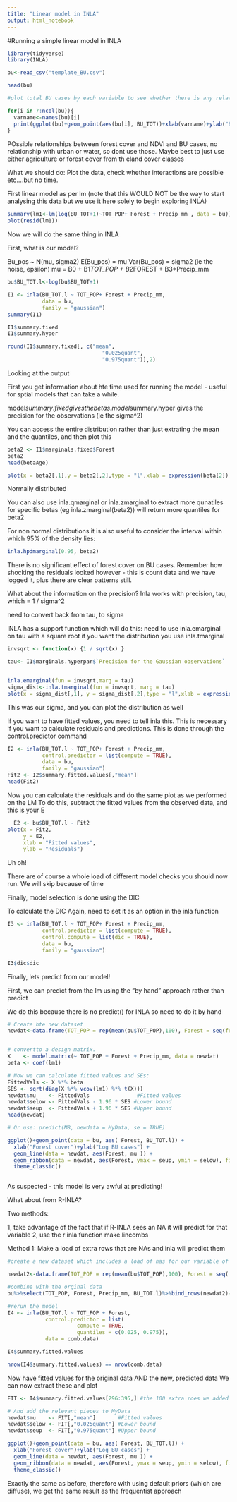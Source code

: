 ```yaml
---
title: "Linear model in INLA"
output: html_notebook
---
```


#Running a simple linear model in INLA

```r
library(tidyverse)
library(INLA)

bu<-read_csv("template_BU.csv")

head(bu)

#plot total BU cases by each variable to see whether there is any relationsip

for(i in 7:ncol(bu)){
  varname<-names(bu)[i]
  print(ggplot(bu)+geom_point(aes(bu[i], BU_TOT))+xlab(varname)+ylab("BU cases")+theme_classic())
}
```

POssible relationships between forest cover and NDVI and BU cases, no relationship with urban or water, so dont use those. Maybe best to just use either agriculture or forest cover from th eland cover classes

What we should do: Plot the data, check whether interactions are possible etc....but no time.

First linear model as per lm (note that this WOULD NOT be the way to start analysing this data but we use it here solely to begin exploring INLA)

```r

summary(lm1<-lm(log(BU_TOT+1)~TOT_POP+ Forest + Precip_mm , data = bu))
plot(resid(lm1))

```

Now we will do the same thing in INLA

First, what is our model?

Bu_pos ~ N(mu, sigma2)
E(Bu_pos) = mu 
Var(Bu_pos) = sigma2  (ie the noise, epsilon)
mu = B0 + B1*TOT_POP + B2*FOREST + B3*Precip_mm

```r
bu$BU_TOT.l<-log(bu$BU_TOT+1)

I1 <- inla(BU_TOT.l ~ TOT_POP+ Forest + Precip_mm,
           data = bu,
           family = "gaussian")
summary(I1)

I1$summary.fixed
I1$summary.hyper

round(I1$summary.fixed[, c("mean",
                              "0.025quant",  
                              "0.975quant")],2)
```

Looking at the output

First you get information about hte time used for running the model - useful for sptial models that can take a while.

model$summary.fixed gives the betas. 
model$summary.hyper gives the precision for the observations (ie the sigma^2)

You can access the entire distribution rather than just extrating the mean and the quantiles, and then plot this 

```r
beta2 <- I1$marginals.fixed$Forest
beta2
head(betaAge)

plot(x = beta2[,1],y = beta2[,2],type = "l",xlab = expression(beta[2]),ylab = expression(paste("P(", beta[2] ," | Data)")))

```

Normally distributed 

You can also use inla.qmarginal or inla.zmarginal to extract more qunatiles for specific betas (eg inla.zmarginal(beta2)) will return more quantiles for beta2

For non normal distributions it is also useful to consider the interval within which 95% of the density lies:

```r
inla.hpdmarginal(0.95, beta2) 

```

There is no significant effect of forest cover on BU cases. Remember how shocking the residuals looked however - this is count data and we have logged it, plus there are clear patterns still.

What about the information on the precision?
Inla works with precision, tau, which = 1 / sigma^2

need to convert back from tau, to sigma

INLA has a support function which will do this:
need to use inla.emarginal on tau with a square root
if you want the distribution you use inla.tmarginal

```r
invsqrt <- function(x) {1 / sqrt(x) }

tau<- I1$marginals.hyperpar$`Precision for the Gaussian observations`


inla.emarginal(fun = invsqrt,marg = tau)
sigma_dist<-inla.tmarginal(fun = invsqrt, marg = tau)
plot(x = sigma_dist[,1], y = sigma_dist[,2],type = "l",xlab = expression(sigma),  ylab = expression(paste("P(", sigma ," | Data)")))
```

This was our sigma, and you can plot the distribution as well

If you want to have fitted values, you need to tell inla this. This is necessary if you want to calculate residuals and predictions. This is done through the control.predictor command


```r
I2 <- inla(BU_TOT.l ~ TOT_POP+ Forest + Precip_mm,
           control.predictor = list(compute = TRUE),
           data = bu,
           family = "gaussian")
Fit2 <- I2$summary.fitted.values[,"mean"]
head(Fit2)

```

Now you can calculate the residuals and do the same plot as we performed on the LM
To do this, subtract the fitted values from the observed data, and this is your E

```r
  E2 <- bu$BU_TOT.l - Fit2
plot(x = Fit2, 
     y = E2, 
     xlab = "Fitted values",
     ylab = "Residuals")
```


Uh oh!

There are of course a whole load of different model checks you should now run. We will skip because of time

Finally, model selection is done using the DIC

To calculate the DIC
Again, need to set it as an option in the inla function

```r
I3 <- inla(BU_TOT.l ~ TOT_POP+ Forest + Precip_mm,
           control.predictor = list(compute = TRUE),
           control.compute = list(dic = TRUE),
           data = bu,
           family = "gaussian")

I3$dic$dic
```

Finally, lets predict from our model!

First, we can predict from the lm using the "by hand" approach rather than predict

We do this because there is no predict() for INLA so need to do it by hand



```r
# Create hte new dataset
newdat<-data.frame(TOT_POP = rep(mean(bu$TOT_POP),100), Forest = seq(from = min(bu$Forest), to = max(bu$Forest),length.out = 100),Precip_mm = rep(mean(bu$Precip_mm),100))


# convertto a design matrix.
X    <- model.matrix(~ TOT_POP + Forest + Precip_mm, data = newdat)
beta <- coef(lm1)

# Now we can calculate fitted values and SEs:
FittedVals <- X %*% beta
SES <- sqrt(diag(X %*% vcov(lm1) %*% t(X)))
newdat$mu    <- FittedVals               #Fitted values
newdat$selow <- FittedVals - 1.96 * SES #Lower bound
newdat$seup  <- FittedVals + 1.96 * SES #Upper bound
head(newdat)

# Or use: predict(M8, newdata = MyData, se = TRUE)

ggplot()+geom_point(data = bu, aes( Forest, BU_TOT.l)) +
  xlab("Forest cover")+ylab("Log BU cases") +
  geom_line(data = newdat, aes(Forest, mu )) +
  geom_ribbon(data = newdat, aes(Forest, ymax = seup, ymin = selow), fill = "red", alpha = 0.4) +
  theme_classic()



```




As suspected - this model is very awful at predicting!

What about from R-INLA?

Two methods:

1, take advantage of the fact that if R-INLA sees an NA it will predict for that variable
2, use the r inla function make.lincombs

Method 1: Make a load of extra rows that are NAs and inla will predict them

```r
#create a new dataset which includes a load of nas for our variable of interest

newdat2<-data.frame(TOT_POP = rep(mean(bu$TOT_POP),100), Forest = seq(from = min(bu$Forest), to = max(bu$Forest),length.out = 100),Precip_mm = rep(mean(bu$Precip_mm),100),BU_TOT.l = rep(NA, 100))

#combine with the orginal data
bu%>%select(TOT_POP, Forest, Precip_mm, BU_TOT.l)%>%bind_rows(newdat2)->comb.data

#rerun the model
I4 <- inla(BU_TOT.l ~ TOT_POP + Forest,
            control.predictor = list(
                      compute = TRUE, 
                      quantiles = c(0.025, 0.975)),
            data = comb.data)

I4$summary.fitted.values

nrow(I4$summary.fitted.values) == nrow(comb.data)

```


Now have fitted values for the original data AND the new, predicted data
We can now extract these and plot

```r
FIT <- I4$summary.fitted.values[296:395,] #the 100 extra roes we added

# And add the relevant pieces to MyData 
newdat$mu    <- FIT[,"mean"]       #Fitted values
newdat$selow <- FIT[,"0.025quant"] #Lower bound
newdat$seup  <- FIT[,"0.975quant"] #Upper bound

ggplot()+geom_point(data = bu, aes( Forest, BU_TOT.l)) +
  xlab("Forest cover")+ylab("Log BU cases") +
  geom_line(data = newdat, aes(Forest, mu )) +
  geom_ribbon(data = newdat, aes(Forest, ymax = seup, ymin = selow), fill = "red", alpha = 0.4) +
  theme_classic()

```

Exactly the same as before, therefore with using default priors (which are diffuse), we get the same result as the frequentist approach





